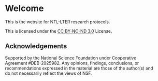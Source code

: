 # Welcome {.unnumbered}

This is the website for NTL-LTER research protocols.

This is licensed under the [CC BY-NC-ND 3.0](https://creativecommons.org/licenses/by-nc-nd/3.0/us/) License.

## Acknowledgements {.unnumbered}

Supported by the National Science Foundation under Cooperative Agreement #DEB-2025982. Any opinions, findings, conclusions, or recommendations expressed in the material are those of the author(s) and do not necessarily reflect the views of NSF.